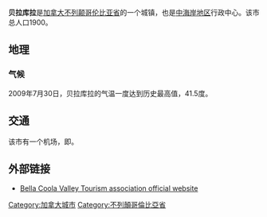 {{Infobox settlement
|name                    = Bella Coola
|settlement_type         = [[非建制地區|非建制地區]]
|pushpin_map             = Canada British Columbia
|pushpin_map_caption     = 
|image_skyline           = Bella Coola Consumers Co-op - panoramio.jpg
|image_caption           = Bella Coola Consumers Co-op
|etymology               = 
|nickname                = 
|coordinates             = {{Coord|52|22|N|126|45|W|region:CA_type:city|display=inline,title}}
|population_total        = 2,010
|subdivision_type        = 国家
|subdivision_name        = {{CAN}}
|subdivision_type1       = 省
|subdivision_name1       = [[不列颠哥伦比亚省|不列颠哥伦比亚省]]
|subdivision_type2       = 区
|subdivision_name2       = [[中海岸地区|中海岸地区]]
|website                 = {{URL|https://bellacoola.ca/}}
}}
'''贝拉库拉'''是[[加拿大|加拿大]][[不列颠哥伦比亚省|不列颠哥伦比亚省]]的一个城镇，也是[[中海岸地区|中海岸地区]]行政中心。该市总人口1900。

== 地理 ==
===气候===
2009年7月30日，贝拉库拉的气温一度达到历史最高值，41.5度。

{{Weather box
|metric first=Y
|single line=Y
|location = {{tsl|fr|Aéroport de Bella Coola|贝拉库拉机场}}（1981-2010年平均数据，1895年至今极端数据）
|Jan maximum humidex = 15.3
|Feb maximum humidex = 16.6
|Mar maximum humidex = 23.0
|Apr maximum humidex = 28.5
|May maximum humidex = 36.0
|Jun maximum humidex = 37.0
|Jul maximum humidex = 42.7
|Aug maximum humidex = 39.1
|Sep maximum humidex = 33.7
|Oct maximum humidex = 26.4
|Nov maximum humidex = 14.9
|Dec maximum humidex = 13.6
|year maximum humidex = 42.7
|Jan record high C = 18.9
|Feb record high C = 17.3
|Mar record high C = 25.0
|Apr record high C = 29.4
|May record high C = 37.8
|Jun record high C = 36.3
|Jul record high C = 41.2
|Aug record high C = 37.8
|Sep record high C = 33.3
|Oct record high C = 25.0
|Nov record high C = 20.0
|Dec record high C = 16.0
|year record high C = 41.2
|Jan high C = 3.0
|Feb high C = 5.9
|Mar high C = 9.9
|Apr high C = 14.3
|May high C = 18.1
|Jun high C = 20.7
|Jul high C = 23.0
|Aug high C = 22.7
|Sep high C = 18.7
|Oct high C = 12.2
|Nov high C = 5.5
|Dec high C = 2.4
|year high C = 13.0
|Jan mean C = 0.2
|Feb mean C = 2.1
|Mar mean C = 5.0
|Apr mean C = 8.6
|May mean C = 12.1
|Jun mean C = 15.1
|Jul mean C = 17.3
|Aug mean C = 17.0
|Sep mean C = 13.4
|Oct mean C = 8.3
|Nov mean C = 2.8
|Dec mean C = 0.0
|year mean C = 8.5
|Jan low C = -2.6
|Feb low C = -1.8
|Mar low C = 0.1
|Apr low C = 2.9
|May low C = 6.1
|Jun low C = 9.5
|Jul low C = 11.4
|Aug low C = 11.2
|Sep low C = 8.0
|Oct low C = 4.3
|Nov low C = 0.1
|Dec low C = -2.4
|year low C = 3.9
|Jan record low C = -28.9
|Feb record low C = -24.4
|Mar record low C = -20.6
|Apr record low C = -9.4
|May record low C = -6.1
|Jun record low C = -1.1
|Jul record low C = 1.1
|Aug record low C = -1.1
|Sep record low C = -4.4
|Oct record low C = -14.0
|Nov record low C = -24.5
|Dec record low C = -24.4
|year record low C = -28.9
|Jan chill = -32.7
|Feb chill = -36.8
|Mar chill = -26.2
|Apr chill = -9.7
|May chill = 0.0
|Jun chill = 0.0
|Jul chill = 0.0
|Aug chill = 0.0
|Sep chill = -2.6
|Oct chill = -21.8
|Nov chill = -39.4
|Dec chill = -30.6
|year chill = -39.4
|precipitation colour = green
|Jan precipitation mm = 157.2
|Feb precipitation mm = 87.6
|Mar precipitation mm = 76.4
|Apr precipitation mm = 55.7
|May precipitation mm = 47.8
|Jun precipitation mm = 51.1
|Jul precipitation mm = 42.3
|Aug precipitation mm = 60.3
|Sep precipitation mm = 90.1
|Oct precipitation mm = 194.9
|Nov precipitation mm = 204.9
|Dec precipitation mm = 130.8
|year precipitation mm = 1199.1
|rain colour = green
|Jan rain mm = 131.1
|Feb rain mm = 72.4
|Mar rain mm = 71.2
|Apr rain mm = 55.2
|May rain mm = 47.8
|Jun rain mm = 51.1
|Jul rain mm = 42.3
|Aug rain mm = 60.3
|Sep rain mm = 90.1
|Oct rain mm = 193.1
|Nov rain mm = 180.4
|Dec rain mm = 102.8
|year rain mm = 1097.8
|Jan snow cm = 30.3
|Feb snow cm = 17.2
|Mar snow cm = 5.7
|Apr snow cm = 0.6
|May snow cm = 0.0
|Jun snow cm = 0.0
|Jul snow cm = 0.0
|Aug snow cm = 0.0
|Sep snow cm = 0.0
|Oct snow cm = 2.2
|Nov snow cm = 26.0
|Dec snow cm = 30.1
|year snow cm = 112.0
<!--humidity at 15:00 LST-->
|Jan humidity = 78.5
|Feb humidity = 65.5
|Mar humidity = 55.9
|Apr humidity = 50.3
|May humidity = 50.3
|Jun humidity = 53.5
|Jul humidity = 53.3
|Aug humidity = 56.0
|Sep humidity = 61.9
|Oct humidity = 72.9
|Nov humidity = 82.4
|Dec humidity = 82.4
|year humidity = 63.6
|unit precipitation days = 0.2 mm
|Jan precipitation days = 18.2
|Feb precipitation days = 13.3
|Mar precipitation days = 16.1
|Apr precipitation days = 14.7
|May precipitation days = 15.7
|Jun precipitation days = 15.8
|Jul precipitation days = 13.4
|Aug precipitation days = 12.9
|Sep precipitation days = 14.6
|Oct precipitation days = 21.1
|Nov precipitation days = 21.1
|Dec precipitation days = 18.3
|year precipitation days = 195.1
|unit rain days = 0.2 mm
|Jan rain days = 14.8
|Feb rain days = 11.6
|Mar rain days = 15.5
|Apr rain days = 14.7
|May rain days = 15.7
|Jun rain days = 15.8
|Jul rain days = 13.4
|Aug rain days = 12.9
|Sep rain days = 14.6
|Oct rain days = 21.0
|Nov rain days = 19.5
|Dec rain days = 14.9
|year rain days= 184.3
|unit snow days = 0.2 cm
|Jan snow days = 6.0
|Feb snow days = 3.5
|Mar snow days = 1.5
|Apr snow days = 0.3
|May snow days = 0.0
|Jun snow days = 0.0
|Jul snow days = 0.0
|Aug snow days = 0.0
|Sep snow days = 0.0
|Oct snow days = 0.4
|Nov snow days = 4.4
|Dec snow days = 7.0
|year snow days = 23.1
|Jan sun = 16.8
|Feb sun = 68.8
|Mar sun = 119.6
|Apr sun = 160.2
|May sun = 203.7
|Jun sun = 198.2
|Jul sun = 231.8
|Aug sun = 206.8
|Sep sun = 156.6
|Oct sun = 80.8
|Nov sun = 20.2
|Dec sun = 7.8
|year sun = 1471.4
|Jan percentsun = 6.5
|Feb percentsun = 24.6
|Mar percentsun = 32.6
|Apr percentsun = 38.4
|May percentsun = 41.8
|Jun percentsun = 39.5
|Jul percentsun = 46.0
|Aug percentsun = 45.4
|Sep percentsun = 41.1
|Oct percentsun = 24.5
|Nov percentsun = 7.7
|Dec percentsun = 3.2
|year percentsun = 29.3
|source 1 = <ref name="metadata">{{cite web |url=http://climate.weather.gc.ca/climate_normals/results_1981_2010_e.html?stnID=381&autofwd=1 |title=Calculation Information for 1981 to 2010 Canadian Normals Data |publisher=Environment Canada |access-date=July 9, 2013 |archive-date=2022-01-15 |archive-url=https://web.archive.org/web/20220115233940/https://climate.weather.gc.ca/climate_normals/results_1981_2010_e.html?stnID=381&autofwd=1 |dead-url=no }}</ref><ref name="Bella Coola">{{cite web
 |url          = http://climate.weather.gc.ca/climate_normals/results_1981_2010_e.html?stnID=380&autofwd=1
 |title        = Bella Coola
 |work         = 1981 to 2010 Canadian Normals Data
 |date         = 25 September 2013
 |publisher    = Environment Canada
 |access-date  = 6 June 2016
 |archive-date = 2022-01-15
 |archive-url  = https://web.archive.org/web/20220115234250/https://climate.weather.gc.ca/climate_normals/results_1981_2010_e.html?stnID=380&autofwd=1
 |dead-url     = no
}}</ref><ref name="July 2009"/><ref name="March 2016">{{cite web
 |url          = http://climate.weather.gc.ca/climate_data/daily_data_e.html?hlyRange=1983-02-01%7C2013-08-15&dlyRange=1983-02-01%7C2016-06-04&mlyRange=1983-01-01%7C2007-02-01&StationID=381&Prov=BC&urlExtension=_e.html&searchType=stnName&optLimit=yearRange&StartYear=1840&EndYear=2016&selRowPerPage=25&Line=1&searchMethod=contains&Month=3&Day=6&txtStationName=bella+coola&timeframe=2&Year=2016
 |title        = March 2016
 |work         = Canadian Climate Data
 |date         = 31 October 2011
 |publisher    = Environment Canada
 |access-date  = 6 June 2016
 |archive-date = 2022-01-15
 |archive-url  = https://web.archive.org/web/20220115233942/https://climate.weather.gc.ca/climate_data/daily_data_e.html?hlyRange=1983-02-01%7C2013-08-15&dlyRange=1983-02-01%7C2016-06-04&mlyRange=1983-01-01%7C2007-02-01&StationID=381&Prov=BC&urlExtension=_e.html&searchType=stnName&optLimit=yearRange&StartYear=1840&EndYear=2016&selRowPerPage=25&Line=1&searchMethod=contains&Month=3&Day=6&txtStationName=bella+coola&timeframe=2&Year=2016
 |dead-url     = no
}}</ref>
|date=9 March 2013
}}

== 交通 ==
该市有一个机场，即{{tsl|fr|Aéroport de Bella Coola|贝拉库拉机场}}。

==外部链接==
*[http://www.bellacoola.ca/ Bella Coola Valley Tourism association official website]{{Wayback|url=http://www.bellacoola.ca/ |date=20091124061803 }}

{{normdaten}}
[[Category:加拿大城市|Category:加拿大城市]]
[[Category:不列顛哥倫比亞省|Category:不列顛哥倫比亞省]]